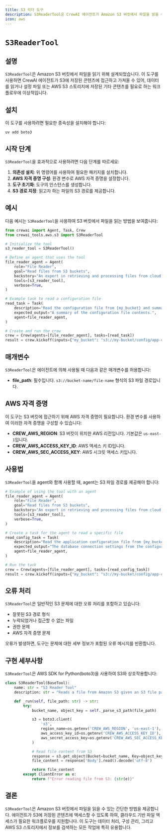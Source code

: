 ```yaml
---
title: S3 리더 도구
description: S3ReaderTool은 CrewAI 에이전트가 Amazon S3 버킷에서 파일을 읽을 수 있도록 합니다.
icon: aws
---
```


# `S3ReaderTool`

## 설명

`S3ReaderTool`은 Amazon S3 버킷에서 파일을 읽기 위해 설계되었습니다. 이 도구를 사용하면 CrewAI 에이전트가 S3에 저장된 콘텐츠에 접근하고 가져올 수 있어, 데이터를 읽거나 설정 파일 또는 AWS S3 스토리지에 저장된 기타 콘텐츠를 필요로 하는 워크플로우에 이상적입니다.

## 설치

이 도구를 사용하려면 필요한 종속성을 설치해야 합니다:

```shell
uv add boto3
```

## 시작 단계

`S3ReaderTool`을 효과적으로 사용하려면 다음 단계를 따르세요:

1. **의존성 설치**: 위 명령어를 사용하여 필요한 패키지를 설치합니다.
2. **AWS 자격 증명 구성**: 환경 변수로 AWS 자격 증명을 설정합니다.
3. **도구 초기화**: 도구의 인스턴스를 생성합니다.
4. **S3 경로 지정**: 읽고자 하는 파일의 S3 경로를 제공합니다.

## 예시

다음 예시는 `S3ReaderTool`을 사용하여 S3 버킷에서 파일을 읽는 방법을 보여줍니다:

```python Code
from crewai import Agent, Task, Crew
from crewai_tools.aws.s3 import S3ReaderTool

# Initialize the tool
s3_reader_tool = S3ReaderTool()

# Define an agent that uses the tool
file_reader_agent = Agent(
    role="File Reader",
    goal="Read files from S3 buckets",
    backstory="An expert in retrieving and processing files from cloud storage.",
    tools=[s3_reader_tool],
    verbose=True,
)

# Example task to read a configuration file
read_task = Task(
    description="Read the configuration file from {my_bucket} and summarize its contents.",
    expected_output="A summary of the configuration file contents.",
    agent=file_reader_agent,
)

# Create and run the crew
crew = Crew(agents=[file_reader_agent], tasks=[read_task])
result = crew.kickoff(inputs={"my_bucket": "s3://my-bucket/config/app-config.json"})
```

## 매개변수

`S3ReaderTool`은 에이전트에 의해 사용될 때 다음과 같은 매개변수를 허용합니다:

- **file_path**: 필수입니다. `s3://bucket-name/file-name` 형식의 S3 파일 경로입니다.

## AWS 자격 증명

이 도구는 S3 버킷에 접근하기 위해 AWS 자격 증명이 필요합니다. 환경 변수를 사용하여 이러한 자격 증명을 구성할 수 있습니다:

- **CREW_AWS_REGION**: S3 버킷이 위치한 AWS 리전입니다. 기본값은 `us-east-1`입니다.
- **CREW_AWS_ACCESS_KEY_ID**: AWS 액세스 키 ID입니다.
- **CREW_AWS_SEC_ACCESS_KEY**: AWS 시크릿 액세스 키입니다.

## 사용법

`S3ReaderTool`을 agent와 함께 사용할 때, agent는 S3 파일 경로를 제공해야 합니다:

```python Code
# Example of using the tool with an agent
file_reader_agent = Agent(
    role="File Reader",
    goal="Read files from S3 buckets",
    backstory="An expert in retrieving and processing files from cloud storage.",
    tools=[s3_reader_tool],
    verbose=True,
)

# Create a task for the agent to read a specific file
read_config_task = Task(
    description="Read the application configuration file from {my_bucket} and extract the database connection settings.",
    expected_output="The database connection settings from the configuration file.",
    agent=file_reader_agent,
)

# Run the task
crew = Crew(agents=[file_reader_agent], tasks=[read_config_task])
result = crew.kickoff(inputs={"my_bucket": "s3://my-bucket/config/app-config.json"})
```

## 오류 처리

`S3ReaderTool`은 일반적인 S3 문제에 대한 오류 처리를 포함하고 있습니다:

- 잘못된 S3 경로 형식
- 누락되었거나 접근할 수 없는 파일
- 권한 문제
- AWS 자격 증명 문제

오류가 발생하면, 도구는 문제에 대한 세부 정보가 포함된 오류 메시지를 반환합니다.

## 구현 세부사항

`S3ReaderTool`은 AWS SDK for Python(boto3)을 사용하여 S3와 상호작용합니다:

```python Code
class S3ReaderTool(BaseTool):
    name: str = "S3 Reader Tool"
    description: str = "Reads a file from Amazon S3 given an S3 file path"

    def _run(self, file_path: str) -> str:
        try:
            bucket_name, object_key = self._parse_s3_path(file_path)

            s3 = boto3.client(
                's3',
                region_name=os.getenv('CREW_AWS_REGION', 'us-east-1'),
                aws_access_key_id=os.getenv('CREW_AWS_ACCESS_KEY_ID'),
                aws_secret_access_key=os.getenv('CREW_AWS_SEC_ACCESS_KEY')
            )

            # Read file content from S3
            response = s3.get_object(Bucket=bucket_name, Key=object_key)
            file_content = response['Body'].read().decode('utf-8')

            return file_content
        except ClientError as e:
            return f"Error reading file from S3: {str(e)}"
```

## 결론

`S3ReaderTool`은 Amazon S3 버킷에서 파일을 읽을 수 있는 간단한 방법을 제공합니다. 에이전트가 S3에 저장된 콘텐츠에 액세스할 수 있도록 하여, 클라우드 기반 파일 액세스가 필요한 워크플로우를 지원합니다. 이 도구는 데이터 처리, 구성 관리, 그리고 AWS S3 스토리지에서 정보를 검색하는 모든 작업에 특히 유용합니다.
